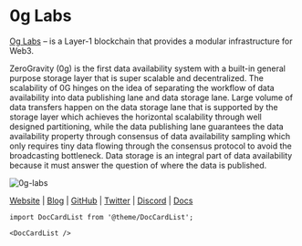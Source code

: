 # 0g Labs


<MainpageMetrics rpc="https://0g-testnet-rpc.f5nodes.com" binary="0gchaind" />

[Og Labs](https://0g.ai) –  is a Layer-1 blockchain that provides a modular infrastructure for Web3.

ZeroGravity (0g) is the first data availability system with a built-in general purpose storage layer that is super scalable and decentralized. The scalability of 0G hinges on the idea of separating the workflow of data availability into data publishing lane and data storage lane. Large volume of data transfers happen on the data storage lane that is supported by the storage layer which achieves the horizontal scalability through well designed partitioning, while the data publishing lane guarantees the data availability property through consensus of data availability sampling which only requires tiny data flowing through the consensus protocol to avoid the broadcasting bottleneck. Data storage is an integral part of data availability because it must answer the question of where the data is published.

![0g-labs](./img/0g-labs.png)

[Website](https://0g.ai) | [Blog](https://blog.0g.ai) | [GitHub](https://docs.0g.ai/0g-doc) | [Twitter](ehttps://twitter.com/0G_labs) | [Discord](https://discord.com/invite/0glabs) | [Docs](https://docs.0g.ai/0g-doc/docs/0g-da)

```mdx-code-block
import DocCardList from '@theme/DocCardList';

<DocCardList />
```